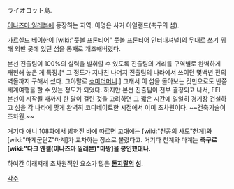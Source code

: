 ライオコット島.

[[이나즈마 일레븐]]에 등장하는 지역. 이명은 사커 아일랜드(축구의 섬).

[[가르실드 베이한]]이 [wiki:"풋볼 프론티어" 풋볼 프론티어 인터내셔널]의 무대로 쓰기 위해 외딴 곳에 있던 섬을 통째로 개조해버렸다. 

본선 진출팀이 100%의 실력을 발휘할 수 있도록 진출팀의 거리를 구역별로 완벽하게 재현해 놓은 게 특징.[* 그 정도가 지나친 나머지 진출팀의 나라에서 쓰이던 몇백년 전의 벽돌까지 구해서 섰다. 그야말로 [[쇼미더머니]].] 그래서 이 섬을 돌아보는 것만으로도 반쯤 세계여행을 할 수 있는 정도가 되었다. 하지만 본선 진출팀이 전부 결정되고 나서, FFI 본선이 시작될 때까지 한 달이 걸린 것을 고려하면 그 짧은 시간에 일일히 경기장 건설하고 섬을 각 나라에 맞게 완벽히 코디네이트한 시점에서 이미 초차원이다. ~~건축기술이 초차원.~~

거기다 애니 108화에서 밝혀진 바에 따르면 고대에는 [wiki:"천공의 사도"천계]와 [wiki:"마계군단Z"마계]가 교차하는 장소로 불렸다고. 거기다 천계와 마계는 '''축구로 [wiki:"다크 엔젤(이나즈마 일레븐)"마왕]을 봉인했대나.'''

하여간 이래저래 초차원적인 요소가 많은 '''[[돈지랄]]의 섬.'''

[[각주]]
